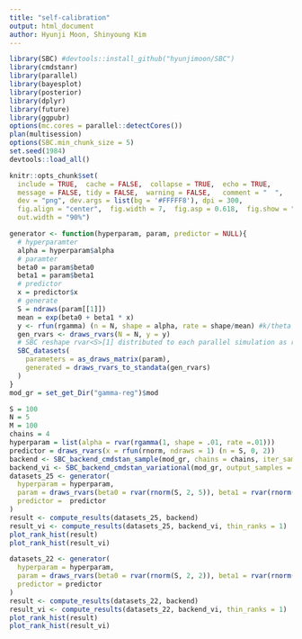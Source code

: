 ```yaml
---
title: "self-calibration"
output: html_document
author: Hyunji Moon, Shinyoung Kim
---
```


```r
library(SBC) #devtools::install_github("hyunjimoon/SBC")
library(cmdstanr)
library(parallel)
library(bayesplot)
library(posterior)
library(dplyr)
library(future)
library(ggpubr)
options(mc.cores = parallel::detectCores())
plan(multisession)
options(SBC.min_chunk_size = 5)
set.seed(1984)
devtools::load_all()
```

```r
knitr::opts_chunk$set(
  include = TRUE,  cache = FALSE,  collapse = TRUE,  echo = TRUE,
  message = FALSE, tidy = FALSE,  warning = FALSE,   comment = "  ",
  dev = "png", dev.args = list(bg = '#FFFFF8'), dpi = 300,
  fig.align = "center",  fig.width = 7,  fig.asp = 0.618,  fig.show = "hold",
  out.width = "90%")
```

```r
generator <- function(hyperparam, param, predictor = NULL){
  # hyperparamter
  alpha = hyperparam$alpha
  # paramter
  beta0 = param$beta0
  beta1 = param$beta1
  # predictor
  x = predictor$x
  # generate
  S = ndraws(param[[1]])
  mean = exp(beta0 + beta1 * x)
  y <- rfun(rgamma) (n = N, shape = alpha, rate = shape/mean) #k/theta = mean
  gen_rvars <- draws_rvars(N = N, y = y)
  # SBC reshape rvar<S>[1] distributed to each parallel simulation as rvar<1>[1]
  SBC_datasets(
    parameters = as_draws_matrix(param), 
    generated = draws_rvars_to_standata(gen_rvars)
  )
}
mod_gr = set_get_Dir("gamma-reg")$mod
```

```r
S = 100
N = 5
M = 100
chains = 4
hyperparam = list(alpha = rvar(rgamma(1, shape = .01, rate =.01)))
predictor = draws_rvars(x = rfun(rnorm, ndraws = 1) (n = S, 0, 2))
backend <- SBC_backend_cmdstan_sample(mod_gr, chains = chains, iter_sampling = M * 10 / chains)
backend_vi <- SBC_backend_cmdstan_variational(mod_gr, output_samples = M * 1)
datasets_25 <- generator(
  hyperparam = hyperparam,
  param = draws_rvars(beta0 = rvar(rnorm(S, 2, 5)), beta1 = rvar(rnorm(S, 0, 1))),
  predictor =  predictor
)
result <- compute_results(datasets_25, backend)
result_vi <- compute_results(datasets_25, backend_vi, thin_ranks = 1)
plot_rank_hist(result)
plot_rank_hist(result_vi)
```

```r
datasets_22 <- generator(
  hyperparam = hyperparam,
  param = draws_rvars(beta0 = rvar(rnorm(S, 2, 2)), beta1 = rvar(rnorm(S, 0, 1))),
  predictor = predictor
)
result <- compute_results(datasets_22, backend)
result_vi <- compute_results(datasets_22, backend_vi, thin_ranks = 1)
plot_rank_hist(result)
plot_rank_hist(result_vi)
```
